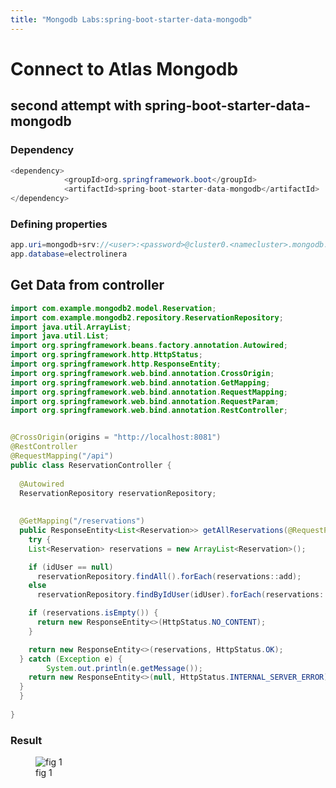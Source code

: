 ```yaml
---
title: "Mongodb Labs:spring-boot-starter-data-mongodb"
---
```


# Connect to Atlas Mongodb


## second attempt with spring-boot-starter-data-mongodb

### Dependency

```java
<dependency>
			<groupId>org.springframework.boot</groupId>
			<artifactId>spring-boot-starter-data-mongodb</artifactId>
</dependency>
```

### Defining properties

```java
app.uri=mongodb+srv://<user>:<password>@cluster0.<namecluster>.mongodb.net/electrolinera
app.database=electrolinera
```


## Get Data from controller

```java
import com.example.mongodb2.model.Reservation;
import com.example.mongodb2.repository.ReservationRepository;
import java.util.ArrayList;
import java.util.List;
import org.springframework.beans.factory.annotation.Autowired;
import org.springframework.http.HttpStatus;
import org.springframework.http.ResponseEntity;
import org.springframework.web.bind.annotation.CrossOrigin;
import org.springframework.web.bind.annotation.GetMapping;
import org.springframework.web.bind.annotation.RequestMapping;
import org.springframework.web.bind.annotation.RequestParam;
import org.springframework.web.bind.annotation.RestController;


@CrossOrigin(origins = "http://localhost:8081")
@RestController
@RequestMapping("/api")
public class ReservationController {
        
  @Autowired
  ReservationRepository reservationRepository;
  
  
  @GetMapping("/reservations")
  public ResponseEntity<List<Reservation>> getAllReservations(@RequestParam(required = false) Integer idUser) {
    try {
    List<Reservation> reservations = new ArrayList<Reservation>();

    if (idUser == null)
      reservationRepository.findAll().forEach(reservations::add);
    else
      reservationRepository.findByIdUser(idUser).forEach(reservations::add);

    if (reservations.isEmpty()) {
      return new ResponseEntity<>(HttpStatus.NO_CONTENT);
    }

    return new ResponseEntity<>(reservations, HttpStatus.OK);
  } catch (Exception e) {
        System.out.println(e.getMessage());
    return new ResponseEntity<>(null, HttpStatus.INTERNAL_SERVER_ERROR);
  }
  }
  
}
```

### Result

![fig 1](../images/mongodbqueryresult.png)